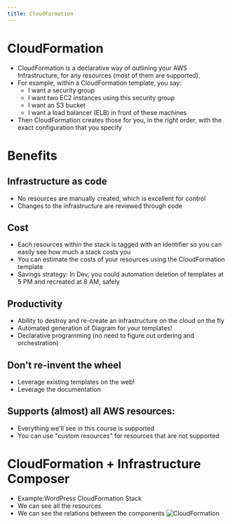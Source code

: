 ```yaml
---
title: CloudFormation
---
```

# CloudFormation
- CloudFormation is a declarative way of outlining your AWS Infrastructure, for any resources (most of them are supported).
- For example, within a CloudFormation template, you say:
    - I want a security group
    - I want two EC2 instances using this security group
    - I want an S3 bucket
    - I want a load balancer (ELB) in front of these machines
- Then CloudFormation creates those for you, in the right order, with the exact configuration that you specify
# Benefits
## Infrastructure as code
- No resources are manually created, which is excellent for control
- Changes to the infrastructure are reviewed through code
## Cost
- Each resources within the stack is tagged with an identifier so you can easily see how much a stack costs you
- You can estimate the costs of your resources using the CloudFormation template
- Savings strategy: In Dev, you could automation deletion of templates at 5 PM and recreated at 8 AM, safely
## Productivity
- Ability to destroy and re-create an infrastructure on the cloud on the fly
- Automated generation of Diagram for your templates!
- Declarative programming (no need to figure out ordering and orchestration)
## Don't re-invent the wheel
- Leverage existing templates on the web!
- Leverage the documentation
## Supports (almost) all AWS resources:
- Everything we'll see in this course is supported
- You can use "custom resources" for resources that are not supported

# CloudFormation + Infrastructure Composer
- Example:WordPress CloudFormation Stack
- We can see all the resources
- We can see the relations between the components
![CloudFormation](./CloudFormation.png)